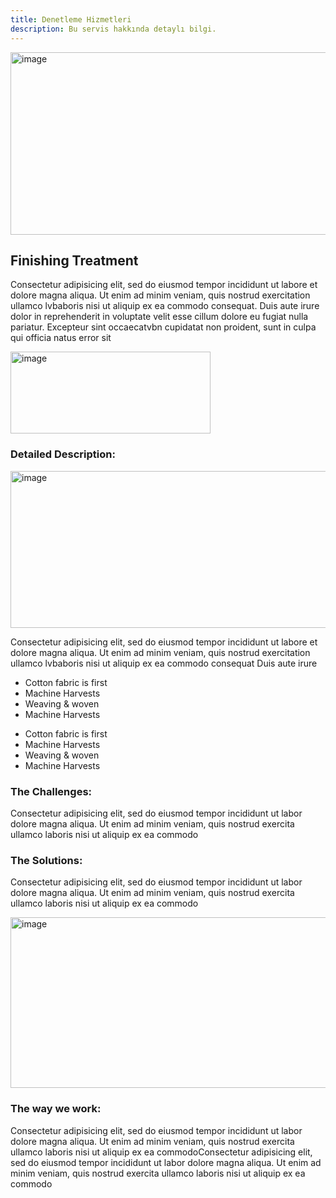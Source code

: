 ```yaml
---
title: Denetleme Hizmetleri
description: Bu servis hakkında detaylı bilgi.
---
```

<section class="prt-row single-img-section clearfix">
    <div class="container">
        <div class="row">
            <div class="col-lg-12">
                <div class="prt-single-img">
                    <img
                        width="1300"
                        height="292"
                        class="img-fluid border-rad_15"
                        src="/images/single-img-02.jpg"
                        loading="lazy"
                        alt="image"
                    />
                </div>
            </div>
        </div>
    </div>
</section>

<section class="prt-row single-content-area-section clearfix">
    <div class="container">
        <div class="row">
            <div class="col-lg-12">
                <div class="feac-title">
                    <h2>Finishing Treatment</h2>
                </div>
            </div>
        </div>
        <div class="row">
            <div class="col-lg-9">
                <div class="feac-desc">
                    <p> <span>Consectetur adipisicing elit, </span>sed do eiusmod tempor incididunt ut labore et dolore magna aliqua. Ut enim ad minim veniam, quis nostrud exercitation ullamco lvbaboris nisi ut aliquip <span>ex ea commodo consequat.</span> Duis aute irure dolor in reprehenderit in voluptate velit esse cillum dolore eu fugiat nulla pariatur. Excepteur sint occaecatvbn cupidatat non proident, sunt in culpa qui officia natus error sit</p>
                </div>
            </div>
            <div class="col-lg-3">
                <div class="featured-img">
                    <img height="131" width="320" class="img-fluid" src="/images/services-detail-img-1.jpg" alt="image" />
                </div>
            </div>
        </div>
        <div class="row">
            <div class="col-lg-12">
                <div class="feac-title">
                    <h3>Detailed Description:</h3>
                </div>
            </div>
        </div>
        <div class="row align-items-center">
            <div class="col-lg-6">
                <div class="featured-img01">
                    <img height="251" width="600" class="img-fluid border-rad_15" src="/images/services-detail-img-2.jpg" alt="image"/>
                </div>
            </div>
            <div class="col-lg-6">
                <div class="feac-desc">
                    <p>Consectetur adipisicing elit, sed do eiusmod tempor incididunt ut labore et dolore magna aliqua. Ut enim ad minim veniam, quis nostrud exercitation ullamco lvbaboris nisi ut aliquip ex ea commodo consequat Duis aute irure</p>
                </div>
                <div class="row">
                    <div class="col-lg-6 col-md-6 col-sm-6 col-12">
                        <ul class="team-member-feac">
                            <li><i aria-hidden="true" class="fas fa-check"></i>Cotton fabric is first</li>
                            <li><i aria-hidden="true" class="fas fa-check"></i>Machine Harvests</li>
                            <li><i aria-hidden="true" class="fas fa-check"></i>Weaving & woven</li>
                            <li><i aria-hidden="true" class="fas fa-check"></i>Machine Harvests</li>
                        </ul>
                    </div>
                    <div class="col-lg-6 col-md-6 col-sm-6 col-12">
                        <ul class="team-member-feac">
                            <li><i aria-hidden="true" class="fas fa-check"></i>Cotton fabric is first</li>
                            <li><i aria-hidden="true" class="fas fa-check"></i>Machine Harvests</li>
                            <li><i aria-hidden="true" class="fas fa-check"></i>Weaving & woven</li>
                            <li><i aria-hidden="true" class="fas fa-check"></i>Machine Harvests</li>
                        </ul>
                    </div>
                </div>
            </div>
        </div>
        <div class="row pt-45 res-991-pt-0">
            <div class="col-lg-6">
                <div class="feac-content">
                    <div class="feac-title">
                        <h3>The Challenges:</h3>
                        <p>Consectetur adipisicing elit, sed do eiusmod tempor incididunt ut labor dolore magna aliqua. Ut enim ad minim veniam, quis nostrud exercita ullamco laboris nisi ut aliquip ex ea commodo</p>
                    </div>
                    <div class="feac-title">
                        <h3>The Solutions:</h3>
                        <p>Consectetur adipisicing elit, sed do eiusmod tempor incididunt ut labor dolore magna aliqua. Ut enim ad minim veniam, quis nostrud exercita ullamco laboris nisi ut aliquip ex ea commodo</p>
                    </div>
                </div>
            </div>
            <div class="col-lg-6">
                <div class="featured-img01">
                    <img height="273" width="746" class="img-fluid border-rad_15" src="/images/services-detail-img-3.jpg" alt="image" />
                </div>
            </div>
        </div>
        <div class="row">
            <div class="col-lg-12">
                <div class="feac-title">
                    <h3>The way we work:</h3>
                    <p>Consectetur adipisicing elit, sed do eiusmod tempor incididunt ut labor dolore magna aliqua. Ut enim ad minim veniam, quis nostrud exercita ullamco laboris nisi ut aliquip ex ea commodoConsectetur adipisicing elit, sed do eiusmod tempor incididunt ut labor dolore magna aliqua. Ut enim ad minim veniam, quis nostrud exercita ullamco laboris nisi ut aliquip ex ea commodo</p>
                </div>
            </div>
        </div>
    </div>
</section>
